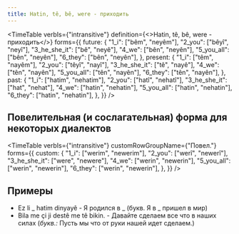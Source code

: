 ```yaml
---
title: Hatin, tê, bê, were - приходить
---
```


<TimeTable
  verbIs={"intransitive"}
  definition={<>Hatin, tê, bê, were - <Vi/> приходить</>}
  forms={{
    future: {
      "1_i": ["bêm", "neyêm"],
      "2_you": ["bêyî", "neyî"],
      "3_he_she_it": ["bê", "neyê"],
      "4_we": ["bên", "neyên"],
      "5_you_all": ["bên", "neyên"],
      "6_they": ["bên", "neyên"],
    },
    present: {
      "1_i": ["têm", "nayêm"],
      "2_you": ["têyî", "nayî"],
      "3_he_she_it": ["tê", "nayê"],
      "4_we": ["tên", "nayên"],
      "5_you_all": ["tên", "nayên"],
      "6_they": ["tên", "nayên"],
    },
    past: {
      "1_i": ["hatim", "nehatim"],
      "2_you": ["hatî", "nehatî"],
      "3_he_she_it": ["hat", "nehat"],
      "4_we": ["hatin", "nehatin"],
      "5_you_all": ["hatin", "nehatin"],
      "6_they": ["hatin", "nehatin"],
    },
  }}
/>

## Повелительная (и сослагательная) форма для некоторых диалектов

<TimeTable
    verbIs={"intransitive"}
    customRowGroupName={"Повел."}
    forms={{
        custom: {
            "1_i": ["werim", "newerim"],
            "2_you": ["werî", "newerî"],
            "3_he_she_it": ["were", "newere"],
            "4_we": ["werin", "newerin"],
            "5_you_all": ["werin", "newerin"],
            "6_they": ["werin", "newerin"],
        },
    }}
/>

## Примеры

- Ez li \_ hatim dinyayê - Я родился в \_ (букв. Я в \_ пришел в мир)
- Bila me çi ji destê me tê bikin. - Давайте сделаем все что в наших силах (_букв.:_ Пусть мы что от руки нашей идет сделаем.)